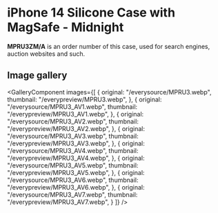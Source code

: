 
# iPhone 14 Silicone Case with MagSafe - Midnight

<Callout type='info' emoji='👉🏻'>**MPRU3ZM/A** is an order number of this case, used for search engines, auction websites and such.</Callout>

## Image gallery

<GalleryComponent
    images={[
      {
        original: "/everysource/MPRU3.webp",
        thumbnail: "/everypreview/MPRU3.webp",
      },
      {
        original: "/everysource/MPRU3_AV1.webp",
        thumbnail: "/everypreview/MPRU3_AV1.webp",
      },
      {
        original: "/everysource/MPRU3_AV2.webp",
        thumbnail: "/everypreview/MPRU3_AV2.webp",
      },
      {
        original: "/everysource/MPRU3_AV3.webp",
        thumbnail: "/everypreview/MPRU3_AV3.webp",
      },
      {
        original: "/everysource/MPRU3_AV4.webp",
        thumbnail: "/everypreview/MPRU3_AV4.webp",
      },
      {
        original: "/everysource/MPRU3_AV5.webp",
        thumbnail: "/everypreview/MPRU3_AV5.webp",
      },
      {
        original: "/everysource/MPRU3_AV6.webp",
        thumbnail: "/everypreview/MPRU3_AV6.webp",
      },
      {
        original: "/everysource/MPRU3_AV7.webp",
        thumbnail: "/everypreview/MPRU3_AV7.webp",
      }
    ]}
  />
